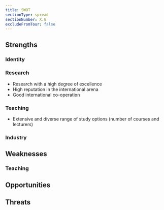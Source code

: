 ```yaml
---
title: SWOT
sectionType: spread
sectionNumber: X.G
excludeFromTour: false
---
```


<div class="spread--left spread-area--c-1-under-header">

## Strengths

### Identity




### Research

* Research with a high degree of excellence 
* High reputation in the international arena 
* Good international co-operation

### Teaching

* Extensive and diverse range of study options (number of courses and lecturers)

### Industry


</div>

<div class="spread--left spread-area--c-3">

## Weaknesses


### Teaching





</div>

<div class="spread--right spread-area--c-1">


## Opportunities

</div>

<div class="spread--right spread-area--c-">

## Threats

</div>
